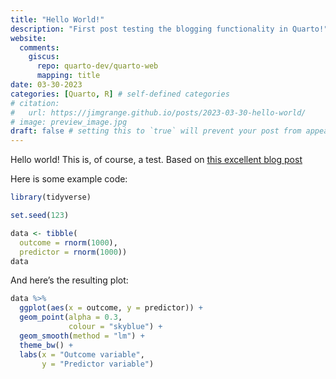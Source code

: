 ```yaml
---
title: "Hello World!"
description: "First post testing the blogging functionality in Quarto!"
website:
  comments:
    giscus:
      repo: quarto-dev/quarto-web
      mapping: title
date: 03-30-2023
categories: [Quarto, R] # self-defined categories
# citation: 
#   url: https://jimgrange.github.io/posts/2023-03-30-hello-world/
# image: preview_image.jpg
draft: false # setting this to `true` will prevent your post from appearing on your listing page until you're ready
---
```


Hello world! This is, of course, a test. Based on [this excellent blog post](https://samanthacsik.github.io/posts/2022-10-24-quarto-blogs/)

Here is some example code:

```r
library(tidyverse)

set.seed(123)

data <- tibble(
  outcome = rnorm(1000), 
  predictor = rnorm(1000))
data
```

And here's the resulting plot:

```r
data %>% 
  ggplot(aes(x = outcome, y = predictor)) + 
  geom_point(alpha = 0.3, 
             colour = "skyblue") + 
  geom_smooth(method = "lm") + 
  theme_bw() + 
  labs(x = "Outcome variable", 
       y = "Predictor variable")
```
